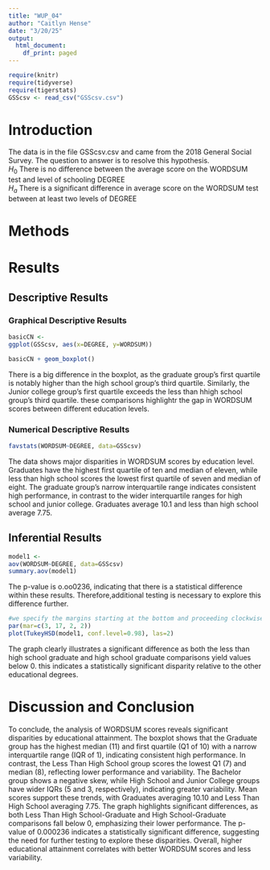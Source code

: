 ```yaml
---
title: "WUP_04"
author: "Caitlyn Hense"
date: "3/20/25"
output:
  html_document:
    df_print: paged
---
```


```r
require(knitr)
require(tidyverse)
require(tigerstats)
GSScsv <- read_csv("GSScsv.csv")

```

# Introduction

<!--In this section you explain what you are trying to show.  Where did the data come from?  What is the research or other question you are trying to answer?!-->

The data is in the file GSScsv.csv and came from the 2018 General Social Survey.  The question to answer is to resolve this hypothesis.  
$H_0$ There is no difference between the average score on the WORDSUM test and level of schooling DEGREE  
$H_a$ There is a significant difference in average score on the WORDSUM test between at least two levels of DEGREE  

# Methods

<!--Mention that you intend to use chatGPT to the greatest extent possible. Give credit to chatGPT when you use it to create code in your report. Decide on your methods:  use "variable analysis" or other appropriate descriptors.  Make sure to choose at least one graphical method and at least one numerical method.!-->

# Results

<!--Divide this section into two sub-sections:  One for your descriptive  results and one for your inferential results.!-->

## Descriptive Results

### Graphical Descriptive Results

<!--Graphical results here.  Make sure to show your code.  Provide appropriate labels for axes, giving units if possible, and provide a good title for the graph, too.  Use the graphical results to describe the patterns if any that exist in the data as focused toward the research question!-->
```r
basicCN <- 
ggplot(GSScsv, aes(x=DEGREE, y=WORDSUM))

basicCN + geom_boxplot()
```
There is a big difference in the boxplot, as the graduate group's first quartile is notably higher than the high school group's third quartile. Similarly, the Junior college group's first quartile exceeds the less than hhigh school group's third quartile. these comparisons highlightr the gap in WORDSUM scores between different education levels.

### Numerical Descriptive Results
```r
favstats(WORDSUM~DEGREE, data=GSScsv)
```
The data shows major disparities in WORDSUM scores by education level. Graduates have the highest first quartile of ten and median of eleven, while less than high school scores the lowest first quartile of seven and median of eight. The graduate group's narrow interquartile range indicates consistent high performance, in contrast to the wider interquartile ranges for high school and junior college. Graduates average 10.1 and less than high school average 7.75.

## Inferential Results

<!--State hypothesis clearly.  Make sure your discussion of the inferential test covers all the aspects that the test output produces, such as test statistic, p-value etc.  Make a decision about the null hypothesis, explain the assumptions on which the selected test/procedure was based, and why the chosen procedure satisfys the assumptions and is appropriate to answer the research question!-->
```r
model1 <- 
aov(WORDSUM~DEGREE, data=GSScsv)
summary.aov(model1)
```
The p-value is o.oo0236, indicating that there is a statistical difference within these results. Therefore,additional testing is necessary to explore this difference further.

```r

#we specify the margins starting at the bottom and proceeding clockwise-thus 8.7 is the left side margin to hold the name of the factors
par(mar=c(3, 17, 2, 2))
plot(TukeyHSD(model1, conf.level=0.98), las=2)
```
The graph clearly illustrates a significant difference as both the less than high school graduate and high school graduate comparisons yield values below 0. this indicates a statistically significant disparity relative to the other educational degrees. 

# Discussion and Conclusion

<!--Discussion and conclusion here.  If you found a relationship be sure to consider whether the relationship occurs because one of the variavbles causes the other, or whether they perhasps are related for some other reason.  Watch the chapter 6 videos from the GeorgeTown videos collection.!-->

To conclude, the analysis of WORDSUM scores reveals significant disparities by educational attainment. The boxplot shows that the Graduate group has the highest median (11) and first quartile (Q1 of 10) with a narrow interquartile range (IQR of 1), indicating consistent high performance. In contrast, the Less Than High School group scores the lowest Q1 (7) and median (8), reflecting lower performance and variability. The Bachelor group shows a negative skew, while High School and Junior College groups have wider IQRs (5 and 3, respectively), indicating greater variability. Mean scores support these trends, with Graduates averaging 10.10 and Less Than High School averaging 7.75. The graph highlights significant differences, as both Less Than High School-Graduate and High School-Graduate comparisons fall below 0, emphasizing their lower performance. The p-value of 0.000236 indicates a statistically significant difference, suggesting the need for further testing to explore these disparities. Overall, higher educational attainment correlates with better WORDSUM scores and less variability.


